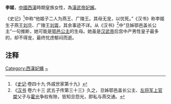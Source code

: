 '''李姬'''，[[中國|中國]][[西漢|西漢]]時期皇族女性，為[[漢武帝|漢武帝]][[妃嬪|妃嬪]]。

《史记》<ref>《[[史记|史记]]·卷四十九·外戚世家第十九》</ref>中称“他姬子二人为燕王、广陵王。其母无宠，以忧死。”《汉书》称李姬生子燕王[[刘旦|刘旦]]、广陵王[[刘胥|刘胥]]，其余事迹不详。从《汉书》<ref>《[[汉书|汉书]] 卷六十三 武五子传第三十三》久之，旦姊鄂邑盖长公主、[[左将军|左将军]][[上官桀|上官桀]]父子与[[霍光|霍光]]争权有隙，皆知旦怨光，即私与燕交通。</ref>中“旦姊鄂邑盖长公主”一句推断，她可能是[[鄂邑公主|鄂邑公主]]的生母。她虽是[[汉武帝|汉武帝]]后宫中产男性皇子最多的，却不得宠，最终忧虑郁闷而逝。

== 注释 ==

<references/>

[[Category:西漢妃嬪|Category:西漢妃嬪]]
[[Category:李姓|~]]